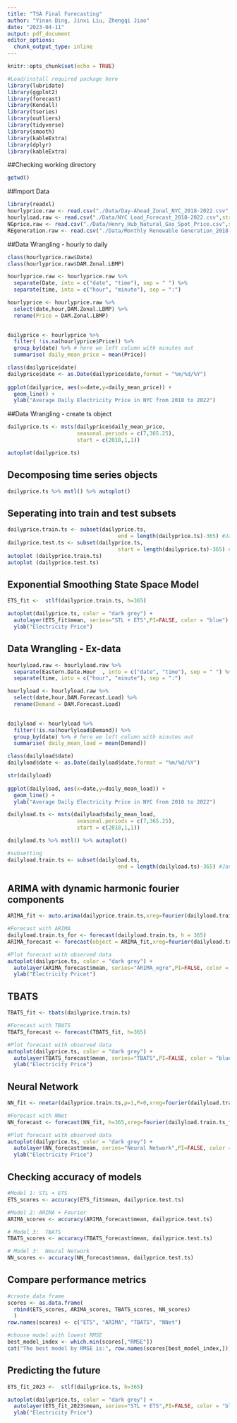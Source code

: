 ```yaml
---
title: "TSA Final Forecasting"
author: "Yinan Ding, Jinxi Liu, Zhengqi Jiao"
date: "2023-04-11"
output: pdf_document
editor_options: 
  chunk_output_type: inline
---
```


```r
knitr::opts_chunk$set(echo = TRUE)
``` 

```r
#Load/install required package here
library(lubridate)
library(ggplot2)
library(forecast)  
library(Kendall)
library(tseries)
library(outliers)
library(tidyverse)
library(smooth)
library(kableExtra)
library(dplyr)
library(kableExtra)
```

##Checking working directory
```r
getwd()
```

##Import Data

```r
library(readxl)
hourlyprice.raw <- read.csv("./Data/Day-Ahead_Zonal_NYC_2018-2022.csv",stringsAsFactors = FALSE) # hourly LBMP of NYC from January 2018 to December 2022
hourlyload.raw <- read.csv("./Data/NYC Load_Forecast_2018-2022.csv",stringsAsFactors = FALSE) # hourly LBMP of NYC from January 2018 to December 2022
NGprice.raw <- read.csv("./Data/Henry_Hub_Natural_Gas_Spot_Price.csv",stringsAsFactors = FALSE) # Daily NG Price from January 2018 to December 2022
REgeneration.raw <- read.csv("./Data/Monthly Renewable Generation_2018-2022.csv",stringsAsFactors = FALSE) # RE generation from January 2018 to December 2022
```

##Data Wrangling - hourly to daily
```r
class(hourlyprice.raw$Date)
class(hourlyprice.raw$DAM.Zonal.LBMP)

hourlyprice.raw <- hourlyprice.raw %>%
  separate(Date, into = c("date", "time"), sep = " ") %>%
  separate(time, into = c("hour", "minute"), sep = ":")

hourlyprice <- hourlyprice.raw %>%
  select(date,hour,DAM.Zonal.LBMP) %>%
  rename(Price = DAM.Zonal.LBMP)

  
dailyprice <- hourlyprice %>%
  filter( !is.na(hourlyprice$Price)) %>% 
  group_by(date) %>% # here we left column with minutes out
  summarise( daily_mean_price = mean(Price))

class(dailyprice$date)
dailyprice$date <- as.Date(dailyprice$date,format = "%m/%d/%Y")
            
ggplot(dailyprice, aes(x=date,y=daily_mean_price)) +
  geom_line() +
  ylab("Average Daily Electricity Price in NYC from 2018 to 2022")
```

##Data Wrangling - create ts object
```r
dailyprice.ts <- msts(dailyprice$daily_mean_price,
                      seasonal.periods = c(7,365.25),
                      start = c(2018,1,1)) 

autoplot(dailyprice.ts)
```


## Decomposing time series objects
```r
dailyprice.ts %>% mstl() %>% autoplot()
```

## Seperating into train and test subsets
```r
dailyprice.train.ts <- subset(dailyprice.ts,
                                   end = length(dailyprice.ts)-365) #Jan 1st 2018 to Dec 31st 2021
dailyprice.test.ts <- subset(dailyprice.ts,
                                   start = length(dailyprice.ts)-365) # Jan 1st 2022 to Dec 31st 2022
autoplot (dailyprice.train.ts)
autoplot (dailyprice.test.ts)
```

## Exponential Smoothing State Space Model
```r
ETS_fit <-  stlf(dailyprice.train.ts, h=365)

autoplot(dailyprice.ts, color = "dark grey") +
  autolayer(ETS_fit$mean, series="STL + ETS",PI=FALSE, color = "blue") +
  ylab("Electricity Price")
```

## Data Wrangling - Ex-data
```r
hourlyload.raw <- hourlyload.raw %>%
  separate(Eastern.Date.Hour  , into = c("date", "time"), sep = " ") %>%
  separate(time, into = c("hour", "minute"), sep = ":")

hourlyload <- hourlyload.raw %>%
  select(date,hour,DAM.Forecast.Load) %>%
  rename(Demand = DAM.Forecast.Load)

  
dailyload <- hourlyload %>%
  filter(!is.na(hourlyload$Demand)) %>% 
  group_by(date) %>% # here we left column with minutes out
  summarise( daily_mean_load = mean(Demand))

class(dailyload$date)
dailyload$date <- as.Date(dailyload$date,format = "%m/%d/%Y")

str(dailyload)
            
ggplot(dailyload, aes(x=date,y=daily_mean_load)) +
  geom_line() +
  ylab("Average Daily Electricity Price in NYC from 2018 to 2022")

dailyload.ts <- msts(dailyload$daily_mean_load,
                      seasonal.periods = c(7,365.25),
                      start = c(2018,1,1)) 

dailyload.ts %>% mstl() %>% autoplot()
```

```r
#subsetting
dailyload.train.ts <- subset(dailyload.ts,
                                   end = length(dailyload.ts)-365) #Jan 1st 2018 to Dec 31st 202
```

## ARIMA with dynamic harmonic fourier components
```r
ARIMA_fit <- auto.arima(dailyprice.train.ts,xreg=fourier(dailyload.train.ts,K=c(2,18))) 

#Forecast with ARIMA
dailyload.train.ts_for <- forecast(dailyload.train.ts, h = 365)
ARIMA_forecast <- forecast(object = ARIMA_fit,xreg=fourier(dailyload.train.ts_for$mean,K=c(2,18)),h=365)

#Plot forecast with observed data
autoplot(dailyprice.ts, color = "dark grey") +
  autolayer(ARIMA_forecast$mean, series="ARIMA_xgre",PI=FALSE, color = "blue") +
  ylab("Electricity Pricet")
```

## TBATS
```r
TBATS_fit <- tbats(dailyprice.train.ts)

#Forecast with TBATS
TBATS_forecast <- forecast(TBATS_fit, h=365)

#Plot forecast with observed data
autoplot(dailyprice.ts, color = "dark grey") +
  autolayer(TBATS_forecast$mean, series="TBATS",PI=FALSE, color = "blue")+
  ylab("Electricity Price")
```

## Neural Network
```r
NN_fit <- nnetar(dailyprice.train.ts,p=1,P=0,xreg=fourier(dailyload.train.ts,K=c(2,18)))

#Forecast with NNet
NN_forecast <- forecast(NN_fit, h=365,xreg=fourier(dailyload.train.ts_for$mean,K=c(2,18)))

#Plot forecast with observed data
autoplot(dailyprice.ts, color = "dark grey") +
  autolayer(NN_forecast$mean, series="Neural Network",PI=FALSE, color = "blue")+
  ylab("Electricity Price") 
```

## Checking accuracy of models

```r
#Model 1: STL + ETS
ETS_scores <- accuracy(ETS_fit$mean, dailyprice.test.ts)  

#Model 2: ARIMA + Fourier 
ARIMA_scores <- accuracy(ARIMA_forecast$mean, dailyprice.test.ts)

# Model 3:  TBATS 
TBATS_scores <- accuracy(TBATS_forecast$mean, dailyprice.test.ts)

# Model 3:  Neural Network 
NN_scores <- accuracy(NN_forecast$mean, dailyprice.test.ts)

```

## Compare performance metrics
```r
#create data frame
scores <- as.data.frame(
  rbind(ETS_scores, ARIMA_scores, TBATS_scores, NN_scores)
  )
row.names(scores) <- c("ETS", "ARIMA", "TBATS", "NNet")

#choose model with lowest RMSE
best_model_index <- which.min(scores[,"RMSE"])
cat("The best model by RMSE is:", row.names(scores[best_model_index,]))                       

```

## Predicting the future

```r
ETS_fit_2023 <-  stlf(dailyprice.ts, h=365)

autoplot(dailyprice.ts, color = "dark grey") +
  autolayer(ETS_fit_2023$mean, series="STL + ETS",PI=FALSE, color = "blue") +
  ylab("Electricity Price")
```